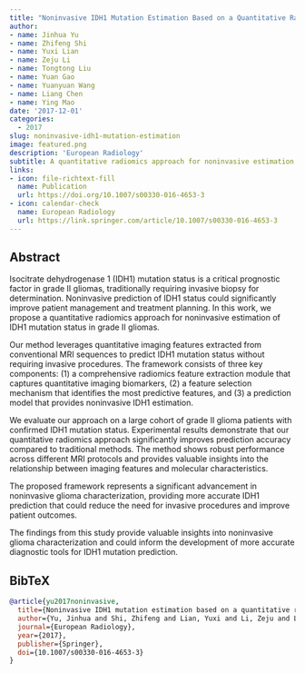 ```yaml
---
title: "Noninvasive IDH1 Mutation Estimation Based on a Quantitative Radiomics Approach for Grade II Glioma"
author: 
- name: Jinhua Yu
- name: Zhifeng Shi
- name: Yuxi Lian
- name: Zeju Li
- name: Tongtong Liu
- name: Yuan Gao
- name: Yuanyuan Wang
- name: Liang Chen
- name: Ying Mao
date: '2017-12-01'
categories:
  - 2017
slug: noninvasive-idh1-mutation-estimation
image: featured.png
description: 'European Radiology'
subtitle: A quantitative radiomics approach for noninvasive estimation of IDH1 mutation status in grade II gliomas.
links:
- icon: file-richtext-fill
  name: Publication
  url: https://doi.org/10.1007/s00330-016-4653-3
- icon: calendar-check
  name: European Radiology
  url: https://link.springer.com/article/10.1007/s00330-016-4653-3
---
```


## Abstract

Isocitrate dehydrogenase 1 (IDH1) mutation status is a critical prognostic factor in grade II gliomas, traditionally requiring invasive biopsy for determination. Noninvasive prediction of IDH1 status could significantly improve patient management and treatment planning. In this work, we propose a quantitative radiomics approach for noninvasive estimation of IDH1 mutation status in grade II gliomas.

Our method leverages quantitative imaging features extracted from conventional MRI sequences to predict IDH1 mutation status without requiring invasive procedures. The framework consists of three key components: (1) a comprehensive radiomics feature extraction module that captures quantitative imaging biomarkers, (2) a feature selection mechanism that identifies the most predictive features, and (3) a prediction model that provides noninvasive IDH1 estimation.

We evaluate our approach on a large cohort of grade II glioma patients with confirmed IDH1 mutation status. Experimental results demonstrate that our quantitative radiomics approach significantly improves prediction accuracy compared to traditional methods. The method shows robust performance across different MRI protocols and provides valuable insights into the relationship between imaging features and molecular characteristics.

The proposed framework represents a significant advancement in noninvasive glioma characterization, providing more accurate IDH1 prediction that could reduce the need for invasive procedures and improve patient outcomes. 

The findings from this study provide valuable insights into noninvasive glioma characterization and could inform the development of more accurate diagnostic tools for IDH1 mutation prediction.

## BibTeX

```bibtex
@article{yu2017noninvasive,
  title={Noninvasive IDH1 mutation estimation based on a quantitative radiomics approach for grade II glioma},
  author={Yu, Jinhua and Shi, Zhifeng and Lian, Yuxi and Li, Zeju and Liu, Tongtong and Gao, Yuan and Wang, Yuanyuan and Chen, Liang and Mao, Ying},
  journal={European Radiology},
  year={2017},
  publisher={Springer},
  doi={10.1007/s00330-016-4653-3}
}
``` 